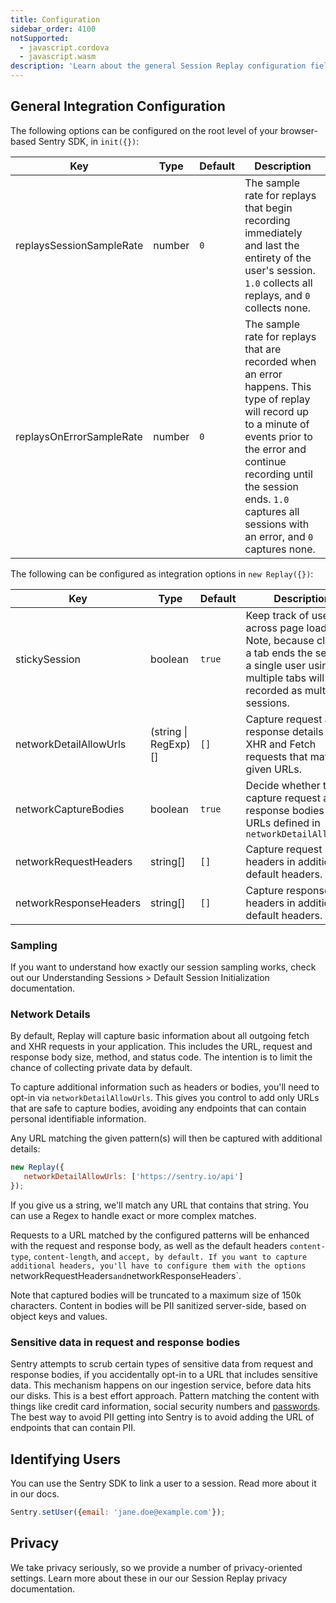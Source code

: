 ```yaml
---
title: Configuration
sidebar_order: 4100
notSupported:
  - javascript.cordova
  - javascript.wasm
description: 'Learn about the general Session Replay configuration fields.'
---
```


<Include name="beta-note-session-replay.mdx" />

## General Integration Configuration

The following options can be configured on the root level of your browser-based Sentry SDK, in `init({})`:

| Key                      | Type   | Default | Description                                                                                                                                                                                                                                                       |
| ------------------------ | ------ | ------- | ----------------------------------------------------------------------------------------------------------------------------------------------------------------------------------------------------------------------------------------------------------------- |
| replaysSessionSampleRate | number | `0`     | The sample rate for replays that begin recording immediately and last the entirety of the user's session. `1.0` collects all replays, and `0` collects none.                                                                                                      |
| replaysOnErrorSampleRate | number | `0`     | The sample rate for replays that are recorded when an error happens. This type of replay will record up to a minute of events prior to the error and continue recording until the session ends. `1.0` captures all sessions with an error, and `0` captures none. |

The following can be configured as integration options in `new Replay({})`:

| Key                    | Type                 | Default | Description                                                                                                                                                                        |
| ---------------------- | -------------------- | ------- | ---------------------------------------------------------------------------------------------------------------------------------------------------------------------------------- |
| stickySession          | boolean              | `true`  | Keep track of users across page loads. Note, because closing a tab ends the session, a single user using multiple tabs will be recorded as multiple sessions. |
| networkDetailAllowUrls | (string \| RegExp)[] | `[]`    | Capture request and response details for XHR and Fetch requests that match the given URLs.                                                                                                 |
| networkCaptureBodies   | boolean              | `true`  | Decide whether to capture request and response bodies for URLs defined in `networkDetailAllowUrls`                                                                                                |
| networkRequestHeaders  | string[]             | `[]`    | Capture request headers in addition to default headers.                                                                                                                         |
| networkResponseHeaders | string[]             | `[]`    | Capture response headers in addition to default headers.                                                                                                                        |

### Sampling

If you want to understand how exactly our session sampling works, check out our <PlatformLink to="/session-replay/understanding-sessions/#default-session-initialization">Understanding Sessions > Default Session Initialization</PlatformLink> documentation.

### Network Details

By default, Replay will capture basic information about all outgoing fetch and XHR requests in your application. This includes the URL, request and response body size, method, and status code. The intention is to limit the chance of collecting private data by default.

To capture additional information such as headers or bodies, you'll need to opt-in via `networkDetailAllowUrls`. This gives you control to add only URLs that are safe to capture bodies, avoiding any endpoints that can contain personal identifiable information.

Any URL matching the given pattern(s) will then be captured with additional details:

```javascript
new Replay({
   networkDetailAllowUrls: ['https://sentry.io/api']
});
```

If you give us a string, we'll match any URL that contains that string. You can use a Regex to handle exact or more complex matches.

Requests to a URL matched by the configured patterns will be enhanced with the request and response body, as well as the default headers `content-type`, `content-length`, and `accept, by default. If you want to capture additional headers, you'll have to configure them with the options `networkRequestHeaders` and `networkResponseHeaders`.

Note that captured bodies will be truncated to a maximum size of 150k characters. Content in bodies will be PII sanitized server-side, based on object keys and values.

### Sensitive data in request and response bodies

Sentry attempts to scrub certain types of sensitive data from request and response bodies, if you accidentally opt-in to a URL that includes sensitive data. This mechanism happens on our ingestion service, before data hits our disks. This is a best effort approach. Pattern matching the content with things like credit card information, social security numbers and [passwords](https://github.com/search?q=repo%3Agetsentry%2Frelay%20PASSWORD_KEY_REGEX&type=code). The best way to avoid PII getting into Sentry is to avoid adding the URL of endpoints that can contain PII.

## Identifying Users

You can use the Sentry SDK to link a user to a session. Read more about it in our <PlatformLink to="/enriching-events/identify-user">docs</PlatformLink>.

```javascript
Sentry.setUser({email: 'jane.doe@example.com'});
```

## Privacy

We take privacy seriously, so we provide a number of privacy-oriented settings. Learn more about these in our our <PlatformLink to="/session-replay/privacy/#privacy-configuration">Session Replay privacy documentation</PlatformLink>.

